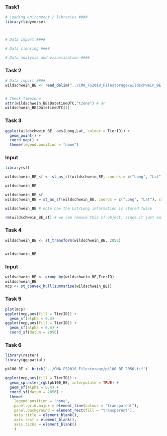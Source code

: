 ### Task1
```r

# Loading enironment / libraries ####
library(tidyverse)



# Data import ####

# Data clensing ####

# Data analysis and visualization ####

```
### Task 2
```r

# Data import ####
wildschwein_BE <- read_delim("../CMA_FS2018_Filestorage/wildschwein_BE.csv",",")


# Check Timezone
attr(wildschwein_BE$DatetimeUTC,"tzone") # or
wildschwein_BE$DatetimeUTC[1]
```
### Task 3
```r
ggplot(wildschwein_BE, aes(Long,Lat, colour = TierID)) +
  geom_point() +
  coord_map() +
  theme(legend.position = "none")
```
### Input
```r

library(sf)

wildschwein_BE_sf <- st_as_sf(wildschwein_BE, coords = c("Long", "Lat"), crs = 4326)

wildschwein_BE

wildschwein_BE_sf
wildschwein_BE = st_as_sf(wildschwein_BE, coords = c("Long", "Lat"), crs = 4326,remove = FALSE)

wildschwein_BE # note how the Lat/Long information is stored twice

rm(wildschwein_BE_sf) # we can remove this sf object, since it just eats up our memory

```
### Task 4
```r

wildschwein_BE <- st_transform(wildschwein_BE, 2056)


wildschwein_BE
```
### Input
```r
wildschwein_BE <- group_by(wildschwein_BE,TierID)
wildschwein_BE
mcp <- st_convex_hull(summarise(wildschwein_BE))

```
### Task 5
```r
plot(mcp)
ggplot(mcp,aes(fill = TierID)) +
  geom_sf(alpha = 0.4)
ggplot(mcp,aes(fill = TierID)) +
  geom_sf(alpha = 0.4) +
  coord_sf(datum = 2056)
```
### Task 6
```r

library(raster)
library(ggspatial)

pk100_BE <- brick("../CMA_FS2018_Filestorage/pk100_BE_2056.tif")

ggplot(mcp,aes(fill = TierID)) +
  geom_spraster_rgb(pk100_BE, interpolate = TRUE) +
  geom_sf(alpha = 0.4) +
  coord_sf(datum = 2056) +
  theme(
    legend.position = "none",
    panel.grid.major = element_line(colour = "transparent"),
    panel.background = element_rect(fill = "transparent"),
    axis.title = element_blank(),
    axis.text = element_blank(),
    axis.ticks = element_blank()
    )

```
